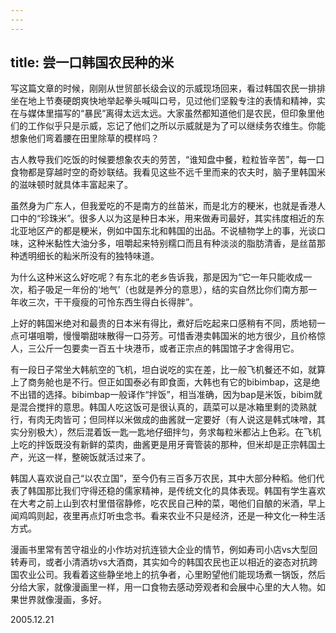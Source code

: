 ```yaml
---
---
---
```

title: 尝一口韩国农民种的米
---




写这篇文章的时候，刚刚从世贸部长级会议的示威现场回来，看过韩国农民一排排坐在地上节奏硬朗爽快地举起拳头喊叫口号，见过他们坚毅专注的表情和精神，实在与媒体里描写的“暴民”离得太远太远。大家虽然都知道他们是农民，但印象里他们的工作似乎只是示威，忘记了他们之所以示威就是为了可以继续务农维生。你能想象他们弯着腰在田里除草的模样吗？

古人教导我们吃饭的时候要想象农夫的劳苦，“谁知盘中餐，粒粒皆辛苦”，每一口食物都是穿越时空的奇妙联结。我看见这些不远千里而来的农夫时，脑子里韩国米的滋味顿时就具体丰富起来了。

虽然身为广东人，但我爱吃的不是南方的丝苗米，而是北方的粳米，也就是香港人口中的“珍珠米”。很多人以为这是种日本米，用来做寿司最好，其实纬度相近的东北亚地区产的都是粳米，例如中国东北和韩国的出品。不说植物学上的事，光谈口味，这种米黏性大油分多，咀嚼起来特别糯口而且有种淡淡的脂肪清香，是丝苗那种透明细长的籼米所没有的独特味道。

为什么这种米这么好吃呢？有东北的老乡告诉我，那是因为“它一年只能收成一次，稻子吸足一年份的‘地气’（也就是养分的意思），结的实自然比你们南方那一年收三次，干干瘦瘦的可怜东西生得白长得胖”。

上好的韩国米绝对和最贵的日本米有得比，煮好后吃起来口感稍有不同，质地韧一点可堪咀嚼，慢慢嚼甜味散得一口芬芳。可惜香港卖韩国米的地方很少，且价格惊人，三公斤一包要卖一百五十块港币，或者正宗点的韩国馆子才舍得用它。

有一段日子常坐大韩航空的飞机，坦白说吃的实在差，比一般飞机餐还不如，就算上了商务舱也是不行。但正如国泰必有即食面，大韩也有它的bibimbap，这是绝不出错的选择。bibimbap一般译作“拌饭”，相当准确，因为bap是米饭，bibim就是混合搅拌的意思。韩国人吃这饭可是很认真的，蔬菜可以是冰箱里剩的烫熟就行，有肉无肉皆可；但同样以米做成的曲酱就一定要好（有人说这是韩式味噌，其实分别极大），然后混着饭一匙一匙地仔细拌匀，务求每粒米都沾上色彩。在飞机上吃的拌饭既没有新鲜的菜肉，曲酱更是用牙膏管装的那种，但米却是正宗韩国土产，光这一样，整碗饭就活过来了。

韩国人喜欢说自己“以农立国”，至今仍有三百多万农民，其中大部分种稻。他们代表了韩国那比我们守得还稳的儒家精神，是传统文化的具体表现。韩国有学生喜欢在大考之前上山到农村里借宿静修，吃农民自己种的菜，喝他们自酿的米酒，早上闻鸡鸣则起，夜里再点灯听虫念书。看来农业不只是经济，还是一种文化一种生活方式。

漫画书里常有苦守祖业的小作坊对抗连锁大企业的情节，例如寿司小店vs大型回转寿司，或者小清酒坊vs大酒商，其实如今的韩国农民也正以相近的姿态对抗跨国农业公司。我看着这些静坐地上的抗争者，心里盼望他们能现场煮一锅饭，然后分给大家，就像漫画里一样，用一口食物去感动旁观者和会展中心里的大人物。如果世界就像漫画，多好。





2005.12.21